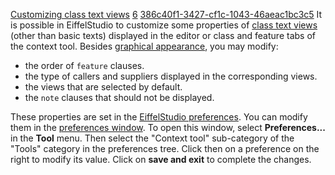 [[Property:title|Customizing class text views]]
[[Property:weight|6]]
[[Property:uuid|386c40f1-3427-cf1c-1043-46aeac1bc3c5]]
It is possible in EiffelStudio to customize some properties of [[Formatted information about compiled classes and features|class text views]]  (other than basic texts) displayed in the editor or class and feature tabs of the context tool. Besides [[Changing texts display|graphical appearance]], you may modify: 
* the order of <code>feature</code> clauses.
* the type of callers and suppliers displayed in the corresponding views.
* the views that are selected by default.
* the <code>note</code> clauses that should not be displayed.
These properties are set in the [[EiffelStudio preferences]]. You can modify them in the [[Preference window overview|preferences window]]. To open this window, select '''Preferences...''' in the '''Tool''' menu. Then select the "Context tool" sub-category of the "Tools" category in the preferences tree. Click then on a preference on the right to modify its value. 
Click on '''save and exit''' to complete the changes. 

{{seealso|<br/>
[[Preference window overview|Preference window description]]  <br/>
[[EiffelStudio preferences]]  }}




